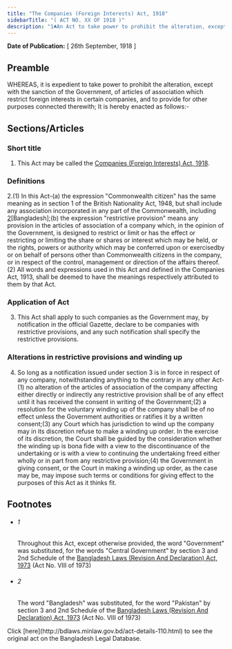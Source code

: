 ```yaml
---
title: "The Companies (Foreign Interests) Act, 1918"
sidebarTitle: "( ACT NO. XX OF 1918 )"
description: "1♣An Act to take power to prohibit the alteration, except with the sanction of the Government, of articles of association which restrict foreign interests in certain companies, and to provide for other purposes connected therewith."
---
```


**Date of Publication:** [ 26th September, 1918 ]

## Preamble

WHEREAS, it is expedient to take power to prohibit the alteration, except with the sanction of the Government, of articles of association which restrict foreign interests in certain companies, and to provide for other purposes connected therewith; It is hereby enacted as follows:-

## Sections/Articles

### Short title

1. This Act may be called the [Companies (Foreign Interests) Act, 1918](/laws/act-110 "Companies (Foreign Interests) Act, 1918").

### Definitions

2.(1) In this Act-(a) the expression "Commonwealth citizen" has the same meaning as in section 1 of the British Nationality Act, 1948, but shall include any association incorporated in any part of the Commonwealth, including [2](1)[Bangladesh];(b) the expression "restrictive provision" means any provision in the articles of association of a company which, in the opinion of the Government, is designed to restrict or limit or has the effect or restricting or limiting the share or shares or interest which may be held, or the rights, powers or authority which may be conferred upon or exercisedby or on behalf of persons other than Commonwealth citizens in the company, or in respect of the control, management or direction of the affairs thereof.(2) All words and expressions used in this Act and defined in the Companies Act, 1913, shall be deemed to have the meanings respectively attributed to them by that Act.

### Application of Act

3. This Act shall apply to such companies as the Government may, by notification in the official Gazette, declare to be companies with restrictive provisions, and any such notification shall specify the restrictive provisions.

### Alterations in restrictive provisions and winding up

4. So long as a notification issued under section 3 is in force in respect of any company, notwithstanding anything to the contrary in any other Act-(1) no alteration of the articles of association of the company affecting either directly or indirectly any restrictive provision shall be of any effect until it has received the consent in writing of the Government;(2) a resolution for the voluntary winding up of the company shall be of no effect unless the Government authorities or ratifies it by a written consent;(3) any Court which has jurisdiction to wind up the company may in its discretion refuse to make a winding up order. In the exercise of its discretion, the Court shall be guided by the consideration whether the winding up is bona fide with a view to the discontinuance of the undertaking or is with a view to continuing the undertaking freed either wholly or in part from any restrictive provision;(4) the Government in giving consent, or the Court in making a winding up order, as the case may be, may impose such terms or conditions for giving effect to the purposes of this Act as it thinks fit.

## Footnotes

- ###### 1

  Throughout this Act, except otherwise provided, the word "Government" was substituted, for the words "Central Government" by section 3 and 2nd Schedule of the [Bangladesh Laws (Revision And Declaration) Act, 1973](/laws/act-430 "Bangladesh Laws (Revision And Declaration) Act, 1973") (Act No. VIII of 1973)

- ###### 2

  The word "Bangladesh" was substituted, for the word "Pakistan" by section 3 and 2nd Schedule of the [Bangladesh Laws (Revision And Declaration) Act, 1973](/laws/act-430 "Bangladesh Laws (Revision And Declaration) Act, 1973") (Act No. VIII of 1973)

<Note>
  Click [here](http://bdlaws.minlaw.gov.bd/act-details-110.html) to see the original act on the Bangladesh Legal Database.
</Note>
